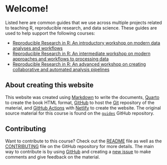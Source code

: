 # Welcome!

Listed here are common guides that we use across multiple projects
related to teaching R, reproducible research, and data science. These
guides are used to help support the following courses:

-   [Reproducible Research in R: An introductory workshop on modern data
    analyses and workflows](https://r-cubed.rostools.org/)
-   [Reproducible Research in R: An intermediate workshop on modern
    approaches and workflows to processing
    data](https://r-cubed-intermediate.rostools.org/)
-   [Reproducible Research in R: An advanced workshop on creating
    collaborative and automated analysis
    pipelines](https://r-cubed-advanced.rostools.org/)

## About creating this website

This website was created using
[Markdown](https://quarto.org/docs/authoring/markdown-basics.html) to
write the documents, [Quarto](https://quarto.org) to create the book
HTML format, [GitHub](https://github.com/) to host the
[Git](https://git-scm.com/) repository of the material, and [GitHub
Actions](https://github.com/features/actions) with
[Netlify](https://www.netlify.com/) to create the website. The original
source material for this course is found on the
[`guides`](https://github.com/rostools/guides) GitHub repository.

## Contributing

Want to contribute to this course? Check out the
[README](https://github.com/rostools/guides/blob/main/README.md) file as
well as the
[CONTRIBUTING](https://github.com/rostools/guides/blob/main/CONTRIBUTING.md)
file on the GitHub repository for more details. The main way to
contribute is by using [GitHub](https://github.com/) and creating a [new
issue](https://github.com/rostools/r-cubed/issues/new) to make comments
and give feedback on the material.
